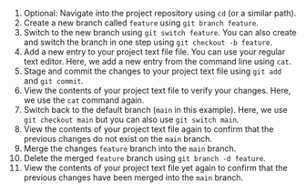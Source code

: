1. Optional: Navigate into the project repository using `cd` (or a similar path).
1. Create a new branch called `feature` using `git branch feature`.
1. Switch to the new branch using `git switch feature`.
You can also create and switch the branch in one step using `git checkout -b feature`.
1. Add a new entry to your project text file file.
You can use your regular text editor.
Here, we add a new entry from the command line using `cat`.
1. Stage and commit the changes to your project text file using `git add` and `git commit`.
1. View the contents of your project text file to verify your changes.
Here, we use the `cat` command again.
1. Switch back to the default branch (`main` in this example).
Here, we use `git checkout main` but you can also use `git switch main`.
1. View the contents of your project text file again to confirm that the previous changes do not exist on the `main` branch.
1. Merge the changes `feature` branch into the `main` branch.
1. Delete the merged `feature` branch using `git branch -d feature`.
1. View the contents of your project text file yet again to confirm that the previous changes have been merged into the `main` branch.